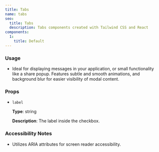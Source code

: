```yaml
---
title: Tabs
name: tabs
seo:
  title: Tabs 
  description: Tabs components created with Tailwind CSS and React
components:
  1:
    title: Default
---
```


<CollectionList
  componentsData={componentsData}
/>
<PreviewNotes/>

### Usage
  - Ideal for displaying messages in your application, or small functionality like a share popup. Features subtle and smooth animations, and background blur for easier visibility of modal content.

### Props

- `label`

  **Type**: string

  **Description**: The label inside the checkbox.


### Accessibility Notes

- Utilizes ARIA attributes for screen reader accessibility.
